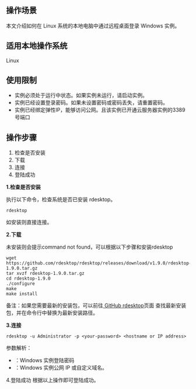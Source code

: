 ## 操作场景
本文介绍如何在 Linux 系统的本地电脑中通过远程桌面登录 Windows 实例。

## 适用本地操作系统
Linux


## 使用限制
- 实例必须处于运行中状态。如果实例未运行，请启动实例。
- 实例已经设置登录密码。如果未设置密码或密码丢失，请重置密码。
- 实例已经绑定弹性IP，能够访问公网。且该实例已开通云服务器实例的3389号端口

## 操作步骤

1. 检查是否安装
2. 下载
3. 连接
4. 登陆成功

**1.检查是否安装**

执行以下命令，检查系统是否已安装 rdesktop。

```
rdesktop
```
如安装则直接连接。


**2.下载**

未安装则会提示command not found，可以根据以下步骤和安装rdesktop

```
wget https://github.com/rdesktop/rdesktop/releases/download/v1.9.0/rdesktop-1.9.0.tar.gz
tar xvzf rdesktop-1.9.0.tar.gz  
cd rdesktop-1.9.0
./configure 
make 
make install
```
备注：如果您需要最新的安装包，可以前往[ GitHub rdesktop](https://github.com/rdesktop/rdesktop/releases)页面 查找最新安装包，并在命令行中替换为最新安装路径。

**3.连接**

```
rdesktop -u Administrator -p <your-password> <hostname or IP address>
```

参数解析：
- <your-password>：Windows 实例登陆密码
- <hostname or IP address> ：Windows 实例公网 IP 或自定义域名。



4.登陆成功
根据以上操作即可登陆成功。